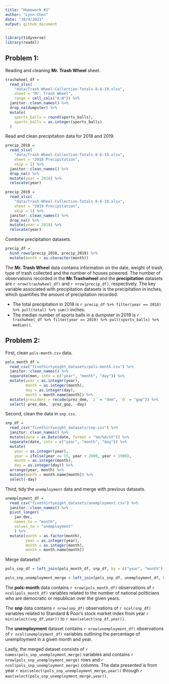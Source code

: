 ```yaml
---
title: "Homework #2"
author: "Lynn Chen"
date: "10/4/2021"
output: github_document
---
```


```r
library(tidyverse)
library(readxl)
```


## Problem 1:

Reading and cleaning **Mr. Trash Wheel** sheet.

```r
trashwheel_df = 
  read_xlsx(
    "data/Trash-Wheel-Collection-Totals-8-6-19.xlsx",
    sheet = "Mr. Trash Wheel",
    range = cell_cols("A:N")) %>%
  janitor::clean_names() %>% 
  drop_na(dumpster) %>% 
  mutate(
    sports_balls = round(sports_balls),
    sports_balls = as.integer(sports_balls)
  )
```

Read and clean precipitation data for 2018 and 2019.

```r
precip_2018 = 
  read_xlsx(
    "data/Trash-Wheel-Collection-Totals-8-6-19.xlsx",
    sheet = "2018 Precipitation",
    skip = 1) %>% 
  janitor::clean_names() %>% 
  drop_na() %>% 
  mutate(year = 2018) %>% 
  relocate(year)

precip_2019 = 
  read_xlsx(
    "data/Trash-Wheel-Collection-Totals-8-6-19.xlsx",
    sheet = "2019 Precipitation",
    skip = 1) %>% 
  janitor::clean_names() %>% 
  drop_na() %>% 
  mutate(year = 2019) %>% 
  relocate(year)
```

Combine precipitation datasets. 

```r
precip_df = 
  bind_rows(precip_2018, precip_2019) %>% 
  mutate(month = as.character(month))
```

The **Mr. Trash Wheel** data contains information on the date, weight of trash, type of trash collected and the number of houses powered. The number of observations recorded in the **Mr.Trashwheel** and the **precipitation** datasets are `r nrow(trashwheel_df)` and `r nrow(precip_df)`, respectively. 
The key variable associated with precipitation datasets is the precipitation in inches, which quantifies the amount of precipitation recorded. 

* The total precipitation in 2018 is `r precip_df %>% filter(year == 2018) %>% pull(total) %>% sum()` inches. 
* The median number of sports balls in a dumpster in 2019 is `r trashwheel_df %>% filter(year == 2019) %>% pull(sports_balls) %>% median()`.


## Problem 2:

First, clean `pols-month.csv` data. 

```r
pols_month_df = 
  read_csv("fivethirtyeight_datasets/pols-month.csv") %>% 
  janitor::clean_names() %>% 
  separate(mon, into = c("year", "month", "day")) %>% 
  mutate(year = as.integer(year),
         month = as.integer(month),
         day = as.integer(day),
         month = month.name[month]) %>% 
  mutate(president = recode(prez_dem, `1` = "dem", `0` = "gop")) %>% 
  select(-prez_dem, -prez_gop, -day)
```

Second, clean the data in `snp.csv`.

```r
snp_df = 
  read_csv("fivethirtyeight_datasets/snp.csv") %>%
  janitor::clean_names() %>% 
  mutate(date = as.Date(date, format = "%m/%d/%Y")) %>% 
  separate(date, into = c("year", "month", "day")) %>% 
  mutate(
    year = as.integer(year),
    year = ifelse(year <= 15, year + 2000, year + 1900), 
    month = as.integer(month), 
    day = as.integer(day)) %>%
  arrange(year, month) %>% 
  mutate(month = month.name[month]) %>% 
  select(-day)
```

Third, tidy the `unemployment` data and merge with previous datasets. 

```r
unemployment_df = 
  read_csv("fivethirtyeight_datasets/unemployment.csv") %>% 
  janitor::clean_names() %>% 
  pivot_longer(
    jan:dec,
    names_to = "month",
    values_to = "unemployment"
    ) %>% 
  mutate(month = as.factor(month),
         year = as.integer(year),
         month = as.integer(month),
         month = month.name[month])
```

Merge datasets!!

```r
pols_snp_df = left_join(pols_month_df, snp_df, by = c("year", "month")) 

pols_snp_unemployment_merge = left_join(pols_snp_df, unemployment_df, by = c("year", "month"))
```

The **pols-month** data contains `r nrow(pols_month_df)` observations of `r ncol(pols_month_df)` variables related to the number of national politicians who are democratic or republican over the given years. 

The **snp** data contains `r nrow(snp_df)` observations of `r ncol(snp_df)` variables related to Standard & Poor’s stock market index from year `r min(select(snp_df,year))` to `r max(select(snp_df,year))`. 

The **unemployment** dataset contains `r nrow(unemployment_df)` observations of `r ncol(unemployment_df)` variables outlining the percentage of unemployment in a given month and year.

Lastly, the merged dataset consists of `r names(pols_snp_unemployment_merge)` variables and contains `r nrow(pols_snp_unemployment_merge)` rows and `r ncol(pols_snp_unemployment_merge)` columns. The data presented is from year `r min(select(pols_snp_unemployment_merge,year))` through `r max(select(pols_snp_unemployment_merge,year))`.  
